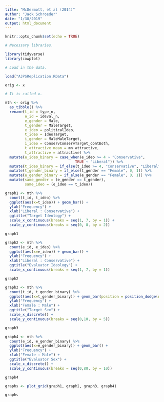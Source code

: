 ```yaml
---
title: "McDermott, et al (2014)"
author: "Jack Schroeder"
date: "1/30/2019"
output: html_document
---
```


```r
knitr::opts_chunk$set(echo = TRUE)

# Necessary libraries.

library(tidyverse)
library(cowplot)

# Load in the data.

load("AJPSReplication.RData")

orig <- x

# It is called x. 

mth <- orig %>% 
  as_tibble() %>% 
  rename(t_id = type_n,
         e_id = ideval_n,
         e_gender = Male,
         t_gender = MaleTarget,
         e_ideo = politicalIdeo,
         t_ideo = IdeoTarget,
         i_gender = MaleMaleTarget,
         i_ideo = ConservConservTarget_contBoth,
         t_attractive_mean = mn_attractive,
         t_attractive = attractive) %>% 
  mutate(e_ideo_binary = case_when(e_ideo >= 4 ~ "Conservative",
                                TRUE ~ "Liberal")) %>% 
  mutate(t_ideo_binary = if_else(t_ideo >= 4, "Conservative", "Liberal")) %>% 
  mutate(t_gender_binary = if_else(t_gender == "Female", 0, 1)) %>% 
  mutate(e_gender_binary = if_else(e_gender == "Female", 0, 1)) %>% 
  mutate(same_gender = (e_gender == t_gender),
         same_ideo = (e_ideo == t_ideo))

graph1 <- mth %>% 
  count(t_id, t_ideo) %>% 
  ggplot(aes(x=t_ideo)) + geom_bar() +
  ylab("Frequency") +
  xlab("Liberal : Conservative") +
  ggtitle("Target Ideology") +
  scale_x_continuous(breaks = seq(1, 7, by = 1)) +
  scale_y_continuous(breaks = seq(0, 8, by = 2))

graph1

graph2 <- mth %>% 
  count(e_id, e_ideo) %>% 
  ggplot(aes(x=e_ideo)) + geom_bar() +   
  ylab("Frequency") +
  xlab("Liberal : Conservative") +
  ggtitle("Evaluator Ideology") + 
  scale_x_continuous(breaks = seq(1, 7, by = 1))

graph2

graph3 <- mth %>% 
  count(t_id, t_gender_binary) %>% 
  ggplot(aes(x=t_gender_binary)) + geom_bar(position = position_dodge(width = .9)) +
  ylab("Frequency") +
  xlab("Female : Male") +
  ggtitle("Target Sex") + 
  scale_x_discrete() + 
  scale_y_continuous(breaks = seq(0,10, by = 5))

graph3

graph4 <- mth %>% 
  count(e_id, e_gender_binary) %>% 
  ggplot(aes(x=e_gender_binary)) + geom_bar() +
  ylab("Frequency") +
  xlab("Female : Male") +
  ggtitle("Evaluator Sex") + 
  scale_x_discrete() + 
  scale_y_continuous(breaks = seq(0,80, by = 10))

graph4

graphs <- plot_grid(graph1, graph2, graph3, graph4)
```


```r
graphs
```

